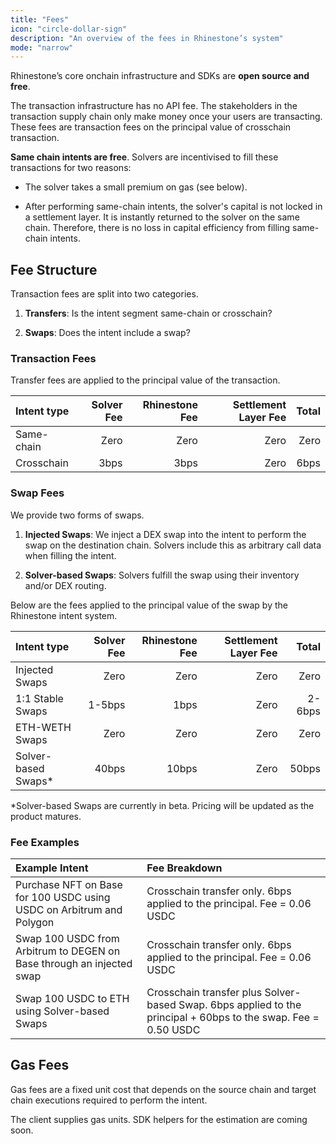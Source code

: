 ```yaml
---
title: "Fees"
icon: "circle-dollar-sign"
description: "An overview of the fees in Rhinestone’s system"
mode: "narrow"
---
```


Rhinestone’s core onchain infrastructure and SDKs are **open source and free**.

The transaction infrastructure has no API fee. The stakeholders in the transaction supply chain only make money once your users are transacting. These fees are transaction fees on the principal value of crosschain transaction.

**Same chain intents are free**. Solvers are incentivised to fill these transactions for two reasons:

- The solver takes a small premium on gas (see below).

- After performing same-chain intents, the solver's capital is not locked in a settlement layer. It is instantly returned to the solver on the same chain. Therefore, there is no loss in capital efficiency from filling same-chain intents.

## Fee Structure

Transaction fees are split into two categories.

1. **Transfers**: Is the intent segment same-chain or crosschain?

2. **Swaps**: Does the intent include a swap?

### Transaction Fees

Transfer fees are applied to the principal value of the transaction.

| Intent type | Solver Fee | Rhinestone Fee | Settlement Layer Fee | Total |
| :---------- | ---------: | -------------: | -------------------: | ----: |
| Same-chain  |       Zero |           Zero |                 Zero |  Zero |
| Crosschain  |       3bps |           3bps |                 Zero |  6bps |

### Swap Fees

We provide two forms of swaps.

1. **Injected Swaps**: We inject a DEX swap into the intent to perform the swap on the destination chain. Solvers include this as arbitrary call data when filling the intent.

2. **Solver-based Swaps**: Solvers fulfill the swap using their inventory and/or DEX routing.

Below are the fees applied to the principal value of the swap by the Rhinestone intent system.

| Intent type          | Solver Fee | Rhinestone Fee | Settlement Layer Fee |  Total |
| :------------------- | ---------: | -------------: | -------------------: | -----: |
| Injected Swaps       |       Zero |           Zero |                 Zero |   Zero |
| 1:1 Stable Swaps     |     1-5bps |           1bps |                 Zero | 2-6bps |
| ETH-WETH Swaps       |       Zero |           Zero |                 Zero |   Zero |
| Solver-based Swaps\* |      40bps |          10bps |                 Zero |  50bps |

\*Solver-based Swaps are currently in beta. Pricing will be updated as the product matures.

### Fee Examples

| Example Intent                                                        | Fee Breakdown                                                                                                  |
| :-------------------------------------------------------------------- | :------------------------------------------------------------------------------------------------------------- |
| Purchase NFT on Base for 100 USDC using USDC on Arbitrum and Polygon  | Crosschain transfer only. 6bps applied to the principal. Fee = 0.06 USDC                                       |
| Swap 100 USDC from Arbitrum to DEGEN on Base through an injected swap | Crosschain transfer only. 6bps applied to the principal. Fee = 0.06 USDC                                       |
| Swap 100 USDC to ETH using Solver-based Swaps                         | Crosschain transfer plus Solver-based Swap. 6bps applied to the principal + 60bps to the swap. Fee = 0.50 USDC |

## Gas Fees

Gas fees are a fixed unit cost that depends on the source chain and target chain executions required to perform the intent.

The client supplies gas units. SDK helpers for the estimation are coming soon.
